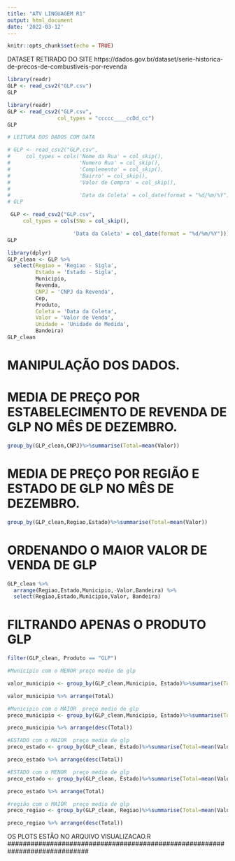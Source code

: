 ---
title: "ATV LINGUAGEM R1"
output: html_document
date: '2022-03-12'
---
```{r setup, include=FALSE}
knitr::opts_chunk$set(echo = TRUE)
```

DATASET RETIRADO DO SITE 
https://dados.gov.br/dataset/serie-historica-de-precos-de-combustiveis-por-revenda


```{r}
library(readr)
GLP <- read_csv2("GLP.csv")
GLP
```


```{r}
library(readr)
GLP <- read_csv2("GLP.csv",
                col_types = "ccccc____ccDd_cc")
GLP
```
```{r}
# LEITURA DOS DADOS COM DATA
```


```{r}
# GLP <- read_csv2("GLP.csv",
#     col_types = cols('Nome da Rua' = col_skip(),
#                      'Numero Rua' = col_skip(),
#                      'Complemento' = col_skip(),
#                      'Bairro' = col_skip(),
#                      'Valor de Compra' = col_skip(),
# 
#                      'Data da Coleta' = col_date(format = "%d/%m/%Y")))
# GLP
```


```{r}
 GLP <- read_csv2("GLP.csv",
     col_types = cols(SNo = col_skip(),

                     'Data da Coleta' = col_date(format = "%d/%m/%Y")))
GLP

```

```{r dplyr-select}
library(dplyr)
GLP_clean <- GLP %>% 
  select(Regiao = 'Regiao - Sigla',
         Estado = 'Estado - Sigla',
         Municipio,
         Revenda,
         CNPJ = 'CNPJ da Revenda',
         Cep,
         Produto,
         Coleta = 'Data da Coleta',
         Valor = 'Valor de Venda',
         Unidade = 'Unidade de Medida',
         Bandeira)
GLP_clean
```

# MANIPULAÇÃO DOS DADOS.

# MEDIA DE PREÇO POR ESTABELECIMENTO DE REVENDA DE GLP NO MÊS DE DEZEMBRO.
```{r}
group_by(GLP_clean,CNPJ)%>%summarise(Total=mean(Valor))
```
# MEDIA DE PREÇO POR REGIÃO E ESTADO DE GLP NO MÊS DE DEZEMBRO.
```{r}

group_by(GLP_clean,Regiao,Estado)%>%summarise(Total=mean(Valor))

```
# ORDENANDO O MAIOR VALOR DE VENDA DE GLP
```{r}
GLP_clean %>% 
  arrange(Regiao,Estado,Municipio,-Valor,Bandeira) %>% 
  select(Regiao,Estado,Municipio,Valor, Bandeira)
```

# FILTRANDO APENAS O PRODUTO GLP

```{r}
filter(GLP_clean, Produto == "GLP")
```

```{r}
#Municipio com o MENOR preço medio de glp

valor_municipio <- group_by(GLP_clean,Municipio, Estado)%>%summarise(Total=mean(Valor))

valor_municipio %>% arrange(Total)
```
```{r}

#Municipio com o MAIOR  preço medio de glp
preco_municipio <- group_by(GLP_clean,Municipio, Estado)%>%summarise(Total=mean(Valor))

preco_municipio %>% arrange(desc(Total))
```
```{r}
#ESTADO com o MAIOR  preço medio de glp
preco_estado <- group_by(GLP_clean, Estado)%>%summarise(Total=mean(Valor))

preco_estado %>% arrange(desc(Total))
```
```{r}
#ESTADO com o MENOR  preço medio de glp
preco_estado <- group_by(GLP_clean, Estado)%>%summarise(Total=mean(Valor))

preco_estado %>% arrange(Total)
```

```{r}
#região com o MAIOR  preço medio de glp
preco_regiao <- group_by(GLP_clean, Regiao)%>%summarise(Total=mean(Valor))

preco_regiao %>% arrange(desc(Total))
```


#############################################################################
 OS PLOTS ESTÃO NO ARQUIVO VISUALIZACAO.R
#############################################################################


